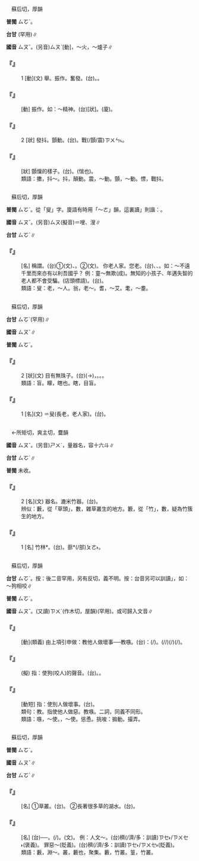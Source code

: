 
=={{ruby|擻|ㄙㄡˇ}}==

　蘇后切，厚韻

'''普閩''' <rt>ㄙㆦˋ</rt>。

'''台甘''' {{ruby|(文)|ㄙㆦˋ}}(罕用)∥

'''國音''' <rt>ㄙㄡˇ</rt>。(另音)<rt>ㄙㄡˋ</rt>[動]，～火，～爐子∥

    

==='''『{{ruby|擻|ㄙㄡˇ}}』'''===
:1  [動](文) 舉。振作。奮發。(台){{ruby|奮|ㄏㄨㄣ˪}}{{ruby|發|ㄏㄨㄚㆵ}}。{{ruby|發|ㄏㄨㄚㆵ}}{{ruby|憤|ㄏㄨㄣˋ}}。
    

==='''『{{ruby|抖|ㄉㄡˇ}}{{ruby|擻|ㄙㄡˇ}}』'''===
: [動] 振作。如：～精神。(台){{ruby|精|ㄐㄧㄥ}}{{ruby|英|ㄧㄥ}}[狀]。(廈){{ruby|嬌|ㄍㄧㄠ}}{{ruby|揭|ㄍㄧㄚㆷ ͘}}。
    

==='''『{{ruby|擻|ㄙㄡˇ}}』'''===
:2  [狀] 發抖。顫動。(台){{ruby|振|ㄉㄧㄣˋ}}{{ruby|動|ㄉㄤ˫}}。{{ruby|懼|ㄎㄨ˫/ㄍㄧ˫}}{{ruby|懼|ㄎㄨ˫}}戰(/顫/震)<rt>ㄗㄨㄣ˪</rt>。
    

==='''『{{ruby|擻|ㄙㄡˇ}}{{ruby|抖|ㄉㄡˇ}}{{ruby|抖|ㄉㄡˇ}}』'''===
: [狀] 顫懍的樣子。(台){{ruby|懼|ㄎㄨ˫}}{{ruby|懼|ㄎㄨ˫}}{{ruby|動|ㄉㆲ˪}}。{{ruby|<mark>&#xffaee;</mark>|ㄆㄧㆷ ͘}}{{ruby|<mark>&#xffaee;</mark>|ㄆㄧㆷ ͘}}{{ruby|掣|ㄘㄨㄚㆷ}}(惴也)。
:類語：擻，抖～。抖，顛動。震，～動。顫，～動。慓，戰抖。
:
    

=={{ruby|叟|ㄙㄡˇ}}==

　蘇后切，{{ruby|上|ㄕㄤˇ}}厚韻

'''普閩''' <rt>ㄙㆦˋ</rt>。從「叟」字。廈語有時用「～ㄜ」韻，這裏讀{{ruby|「|ㄙㄜˋ}}」則諧：{{ruby|嫂|ㄙㄜˋ}}。

'''國音''' <rt>ㄙㄡˇ</rt>。(另音)<rt>ㄙㄡ</rt>(擬音)＝嗖、溲∥

'''台甘''' <rt>ㄙㆦˋ</rt>∥

    

==='''『{{ruby|叟|ㄙㄡˇ}}』'''===
: [名] 稱謂。(台)①(文){{ruby|老|ㄌㄠ˫}}{{ruby|人|ㄌㄤˊ}}、{{ruby|老|ㄌㄠ˫}}{{ruby|大|ㄉㄨㄚ˫}}{{ruby|人|ㄌㄤˊ}}。②(文){{ruby|對|ㄉㄨㄧ˪}}{{ruby|長|ㄉㄧㆲˋ}}{{ruby|者|ㄐㄧㄚˋ}}{{ruby|丌|ㆤ}}{{ruby|尊|ㄗㄨㄣ}}{{ruby|稱|ㄑㄧㄥ}}。 你老人家。您老。(台){{ruby|老|ㄌㄠ˫}}{{ruby|阿|ㄚ}}{{ruby|公|ㄍㆲ}}、{{ruby|老|ㄌㄠ˫}}{{ruby|阿|ㄚ}}{{ruby|伯|ㄅㆤㆷ}}、{{ruby|老|ㄌㄠ˫}}{{ruby|先|ㄒㄧㄢ}}{{ruby|生|ㄙㆥ/ㄒㆪ}}。如：～不遠千里而來亦有以利吾國乎？ 例：童～無欺(成)。無知的小孩子、年邁失智的老人都不會受騙。(店頭標語)。(台){{ruby|老|ㄌㄠ˫}}{{ruby|大|ㄉㄨㄚ˫}}{{ruby|人|ㄌㄤˊ}}{{ruby|合|ㄍㄚㆴ}}{{ruby|<mark>&#xffb51;</mark>|ㆣㄧㄣˋ}}{{ruby|仔|ㄚ}}{{ruby|攏|ㄌㆲˋ}}{{ruby|<mark>&#xffa45;</mark>|ㆠㆤ˫/ㆠㄨㆤ˫}}{{ruby|受|ㄒㄧㄨ˫}}{{ruby|欺|ㄎㄧ}}{{ruby|騙|ㄆㄧㄢ˪}}。
:類語：叟：老，～人。翁，老～。耆，～艾。耄，～耋。
:
    

=={{ruby|瞍|ㄙㄡˇ}}==

　蘇后切，厚韻

'''台甘''' <rt>ㄙㆦˋ</rt>(罕用)∥

'''國音''' <rt>ㄙㄡˇ</rt>∥

'''普閩''' <rt>ㄙㆦˋ</rt>。

    

==='''『{{ruby|瞍|ㄙㄡˇ}}』'''===
:2  [狀](文) 目有{{ruby|眣|ㄕㄨㄣˋ}}無珠子。(台){{ruby|目|ㆠㄚㆶ ͘}}{{ruby|珠|ㄗㄨ}}(→{{ruby|睭|ㄐㄧㄨ}}){{ruby|會|ㆤ˫/ㄨㆤ˫}}{{ruby|轉|ㄉㄧㄣˋ}}{{ruby|動|ㄉㄤ˫}}，{{ruby|無|ㆠㄜˊ}}{{ruby|瞳|ㄉㆲˊ}}{{ruby|子|ㄗㄨˋ}}。{{ruby|無|ㆠㄜˊ}}{{ruby|看|ㄎㄨㆩ˪}}{{ruby|見|ㄍㆪ˪}}{{ruby|物|ㄇㆭㆷ ͘/ㄇㄧㆷ ͘}}。{{ruby|青|ㄘㆥ/ㄑㆪ}}{{ruby|盲|ㄇㆤˊ/ㄇㄧˊ}}。
:類語：盲。矇，瞎也。瞎，目盲。
:
    

==='''『{{ruby|瞍|ㄙㄡˇ}}』'''===
:1  [名](文) ＝叟(長老，老人家)。(台){{ruby|瞍|ㄙㆦˋ}}。
    

=={{ruby|籔|ㄙㄡˇ}}==

　←所矩切，爽主切，麌韻{{ruby|＝|ㄕㄨˇ/ㄙㄨˇ}}

'''國音''' <rt>ㄙㄡˇ</rt>。(另音)<rt>ㄕㄨˋ</rt>，量器名，容十六斗∥

'''台甘''' <rt>ㄙㆦˋ</rt>∥

'''普閩''' 未收。

    

==='''『{{ruby|籔|ㄙㄡˇ}}』'''===
:2  [名](文) 器名。漉米竹器。(台){{ruby|洗|ㄙㄨㆤˋ/ㄙㆤˋ}}{{ruby|米|ㆠㄧˋ}}{{ruby|丌|ㆤ}}{{ruby|栲|ㄍㄚ}}{{ruby|栳|ㄌㄜˋ}}{{ruby|仔|ㄚ}}。
:辨似：藪，從「草頭」，數，雜草叢生的地方。籔，從「竹」，數，疑為竹簇生的地方。
:
    

==='''『{{ruby|籔|ㄙㄡˇ}}』'''===
:1  [名] 竹林*。(台){{ruby|竹|ㄉㄧㆤㆶ}}{{ruby|叢|ㄗㄤˊ}}。{{ruby|竹|ㄉㄧㆤㆶ}}蔀*(/部)<rt>ㄆㄜ˫</rt>。
    

=={{ruby|嗾|ㄙㄡˇ}}==

　蘇后切，厚韻

'''台甘''' <rt>ㄙㆦˋ</rt>{{ruby|。|ㄙㆦ˪}}{{ruby|。|ㄗㆦㆶ ͘}}。按：後二音罕用，另有反切，義不明。按：台音另可以訓讀{{ruby|「|ㄘㄨ˫}}」，如：～狗相咬∥

'''普閩''' <rt>ㄙㆦˋ</rt>。

'''國音''' <rt>ㄙㄡˇ</rt>。(又讀)<rt>ㄗㄨˊ</rt>(作木切，屋韻)(罕用)。或可歸入文音∥

    

==='''『{{ruby|嗾|ㄙㄡˇ}}{{ruby|使|ㄕˇ}}』'''===
: [動](類義) 由上項引申做：教{{ruby|唆|ㄙㄨㄛ}}他人做壞事──教嗾。(台){{ruby|按|ㄢ˪}}：{{ruby|使|ㄙㄞˋ}}(/{{ruby|弄|ㄌㆲ˫}}){{ruby|狗|ㄍㄠˋ}}{{ruby|轉|ㄗㄨㄢˋ}}{{ruby|義|ㆣㄧ˫}}。{{ruby|使|ㄙㄞˋ}}{{ruby|弄|ㄌㆲ˫}}(/{{ruby|嗾|ㄙㄜ˫}}/{{ruby|唆|ㄙㄜ˫}}){{ruby|人|ㄌㄤˊ}}{{ruby|做|ㄗㄨㆤ˪/ㄗㄜ˪}}{{ruby|歹|ㄆㆮˋ/ㄆㄞˋ}}{{ruby|載|ㄉㄞ˫}}(/{{ruby|戴|ㄉㄞ˪}}){{ruby|事|ㄐㄧ˪}}(/{{ruby|事|ㄉㄞ˫}}{{ruby|情|ㄐㄧ˪}})。
    

==='''『{{ruby|嗾|ㄙㄡˇ}}』'''===
: (擬) 指：使狗(咬人)的聲音。(台){{ruby|嗾|ㄘㄨ˫}}。{{ruby|使|ㄙㄞˋ}}{{ruby|弄|ㄌㆲ˫}}。
    

==='''『{{ruby|教|ㄐㄧㄠˋ}}{{ruby|嗾|ㄙㄡˇ}}』'''===
: [動短] 指：使別人做壞事。(台){{ruby|使|ㄙㄞˋ}}{{ruby|弄|ㄌㆲ˫}}{{ruby|人|ㄌㄤˊ}}{{ruby|做|ㄗㄨㆤ˪/ㄗㄜ˪}}{{ruby|歹|ㄆㆮˋ/ㄆㄞˋ}}。
:類句：教{{ruby|唆|ㄙㄨㄛ}}。指使他人做惡。教嗾。二詞，同義不同形。
:
:類語：嗾，～使。{{ruby|唆|ㄙㄨㄛ}}，～使。慫恿。挑唆：搧動。撮弄。
:
    

=={{ruby|藪|ㄙㄡˇ}}==

　蘇后切，厚韻

'''普閩''' <rt>ㄙㆦˋ</rt>。

'''國音''' <rt>ㄙㄡˇ</rt>∥

'''台甘''' <rt>ㄙㆦˋ</rt>∥

    

==='''『{{ruby|藪|ㄙㄡˇ}}』'''===
: [名] ①草叢。(台){{ruby|草|ㄘㄠˋ}}{{ruby|發|ㄏㄨㄚㆵ}}{{ruby|真|ㄐㄧㄣ˫}}{{ruby|深|ㄑㄧㆬ}}{{ruby|丌|ㆤ}}{{ruby|所|ㄙㆦˋ}}{{ruby|在|ㄗㄞ˫}}。 ②長著很多草的湖水。(台){{ruby|深|ㄑㄧㆬ}}{{ruby|草|ㄘㄠˋ}}{{ruby|湖|ㆦˊ}}。
    

==='''『{{ruby|淵|ㄩㄢ}}{{ruby|藪|ㄙㄡˇ}}』'''===
: [名] (台){{ruby|魚|ㄏㄧˊ/ㄏㄨˊ}}{{ruby|蝦|ㄏㆤˊ}}{{ruby|游|ㄧㄨˊ}}{{ruby|憩|ㄎㄧ˪/ㄎㆤ˪}}{{ruby|丌|ㆤ}}{{ruby|深|ㄑㄧㆬ}}{{ruby|水|ㄗㄨㄧˋ}}──{{ruby|淵|ㄧㄢ}}。{{ruby|鳥|ㄐㄧㄠˋ}}{{ruby|獸|ㄒㄧㄨ˪}}(/{{ruby|群|ㄍㄨㄣˊ}}){{ruby|聚|ㄐㄧ˫/ㄗㄨ˫}}{{ruby|集|ㄐㄧㆴ ͘}}{{ruby|丌|ㆤ}}{{ruby|草|ㄘㄠˋ}}{{ruby|叢|ㄘㆲˊ}}{{ruby|叫|ㄍㄧㄜ˪}}{{ruby|做|ㄗㄨㆤ˪/ㄗㄜ˪}}{{ruby|藪|ㄙㆦˋ}}。{{ruby|轉|ㄗㄨㄢˋ}}{{ruby|指|ㄐㄧˋ}}{{ruby|多|ㄉㄜ}}{{ruby|數|ㄙㆦ˪}}{{ruby|人|ㆢㄧㄣˊ/ㄌㄧㄣˊ}}{{ruby|物|ㆠㄨㆵ ͘}}{{ruby|聚|ㄗㄨ˫/ㄐㄧ˫}}{{ruby|集|ㄐㄧㆴ ͘}}{{ruby|丌|ㆤ}}{{ruby|所|ㄙㆦˋ}}{{ruby|在|ㄗㄞ˫}}{{ruby|叫|ㄍㄧㄜ˪}}{{ruby|做|ㄗㄨㆤ˪/ㄗㄜ˪}}{{ruby|淵|ㄧㄢ}}{{ruby|藪|ㄙㆦˋ}}(文)。 例：人文～。(台){{ruby|文|ㆠㄨㄣˊ}}{{ruby|人|ㆢㄧㄣˊ/ㄌㄧㄣˊ}}{{ruby|學|ㄏㄚㆶ ͘}}{{ruby|士|ㄙㄨ˫}}{{ruby|輩|ㄅㄨㆤ˪}}{{ruby|出|ㄘㄨㆵ}}{{ruby|真|ㄐㄧㄣ}}穧(/濟/多：訓讀)<rt>ㄗㆤ˫/ㄗㄨㆤ˫</rt>{{ruby|丌|ㆤ}}{{ruby|地|ㄉㄨㆤ˫/ㄉㆤ˫}}{{ruby|方|ㄏㆭ}}(褒義)。 罪惡～(貶義)。(台){{ruby|產|ㄙㄢˋ}}{{ruby|生|ㄒㄧㄥ}}{{ruby|真|ㄐㄧㄣ}}穧(/濟/多：訓讀)<rt>ㄗㆤ˫/ㄗㄨㆤ˫</rt>{{ruby|惡|ㆦㆶ}}{{ruby|事|ㄙㄨ˫}}{{ruby|惡|ㆦㆶ}}{{ruby|人|ㄌㄤˊ}}{{ruby|丌|ㆤ}}{{ruby|地|ㄉㄨㆤ˫/ㄉㆤ˫}}{{ruby|方|ㄏㆭ}}(貶義)。
:類語：藪，淵～。叢，藪也，聚集。藪，竹叢。篁，竹叢。
:
    
